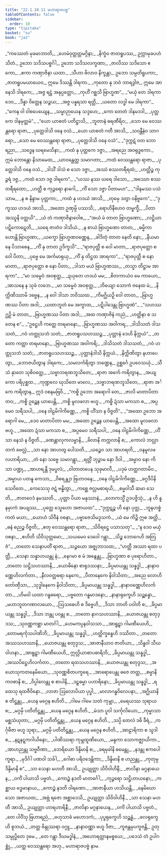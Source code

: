 ```yaml
---
title: "22.1.10.11 မဟာရာဇပဗ္ဗ"
tableOfContents: false
sidebar:
  order: 10
type: "tipitaka"
basket: "su"
book: "ja2"
---
```



<DynamicBreadcrumb />

<Division number="2303" book="ja2" e="ch" v="23" p="366">

<Paragraph number="3661" type="verses" book="ja2">
_“ကဿေတံ မုခမာဘာတိ,_  
_ဟေမံဝုတ္တတ္တမဂ္ဂိနာ;_  
_နိက္ခံဝ ဇာတရူပဿ,_  
ဥက္ကာမုခပဟံသိတံ._  

</Paragraph>

</Division>
<Division number="2304" book="ja2" e="ch" v="23" p="366">

<Paragraph number="3662" book="ja2">
ဥဘော သဒိသပစ္စင်္ဂါ,_  
ဥဘော သဒိသလက္ခဏာ;_  
_ဇာလိဿ သဒိသော ဧကော,_  
_ဧကာ ကဏှာဇိနာ ယထာ._  

</Paragraph>

</Division>
<Division number="2305" book="ja2" e="ch" v="23" p="366">

<Paragraph number="3663" book="ja2">
_သီဟာ ဗိလာဝ နိက္ခန္တာ,_  
ဥဘော သမ္ပတိရူပကာ;_  
_ဇာတရူပမယာယေဝ,_  
ဣမေ ဒိဿန္တိ ဒါရကာ._  

</Paragraph>

</Division>
<Division number="2306" book="ja2" e="ch" v="23" p="366">

<Paragraph number="3664" type="verses" book="ja2">
_ကုတော နု ဘဝံ ဘာရဒွါဇ,_  
ဣမေ အာနေသိ ဒါရကေ;_  
_အဇ္ဇ ရဋ္ဌံ အနုပ္ပတ္တော,_  
_ကုဟိံ ဂစ္ဆသိ ဗြာဟ္မဏ”._  

</Paragraph>

</Division>
<Division number="2307" book="ja2" e="ch" v="23" p="366">

<Paragraph number="3665" type="verses" book="ja2">
_“မယှံ တေ ဒါရကာ ဒေဝ,_  
_ဒိန္နာ ဝိတ္တေန သဉ္ဇယ;_  
_အဇ္ဇ ပန္နရသာ ရတ္တိ,_  
_ယတော လဒ္ဓါ မေ ဒါရကာ”._  

</Paragraph>

</Division>
<Division number="2308" book="ja2" e="ch" v="23" p="366">

<Paragraph number="3666" type="verses" book="ja2">
_“ကေန ဝါ ဝါစပေယျေန,_  
_သမ္မာဉာယေန သဒ္ဒဟေ;_  
_ကော တေတံ ဒါနမဒဒါ,_  
_ပုတ္တကေ ဒါနမုတ္တမံ”._  

</Paragraph>

</Division>
<Division number="2309" book="ja2" e="ch" v="23" p="366">

<Paragraph number="3667" type="verses" book="ja2">
_“ယော ယာစတံ ပတိဋ္ဌာသိ,_  
_ဘူတာနံ ဓရဏီရိဝ;_  
_သော မေ ဝေဿန္တရော ရာဇာ,_  
_ပုတ္တေဒါသိ ဝနေ ဝသံ._  

</Paragraph>

</Division>
<Division number="2310" book="ja2" e="ch" v="23" p="366">

<Paragraph number="3668" type="verses" book="ja2">
_ယော ယာစတံ ဂတီ အာသိ,_  
_သဝန္တီနံဝ သာဂရော;_  
_သော မေ ဝေဿန္တရော ရာဇာ,_  
_ပုတ္တေဒါသိ ဝနေ ဝသံ”._  

</Paragraph>

</Division>
<Division number="2311" book="ja2" e="ch" v="23" p="367">

<Paragraph number="3669" type="verses" book="ja2">
_“ဒုက္ကဋံ ဝတ ဘော ရညာ,_  
_သဒ္ဓေန ဃရမေသိနာ;_  
_ကထံ နု ပုတ္တကေ ဒဇ္ဇာ,_  
_အရညေ အဝရုဒ္ဓကော._  

</Paragraph>

</Division>
<Division number="2312" book="ja2" e="ch" v="23" p="367">

<Paragraph number="3670" type="verses" book="ja2">
ဣမံ ဘောန္တော နိသာမေထ,_  
_ယာဝန္တေတ္ထ သမာဂတာ;_  
_ကထံ ဝေဿန္တရော ရာဇာ,_  
_ပုတ္တေဒါသိ ဝနေ ဝသံ._  

</Paragraph>

</Division>
<Division number="2313" book="ja2" e="ch" v="23" p="367">

<Paragraph number="3671" type="verses" book="ja2">
_ဒါသိံ ဒါသံ စ သော ဒဇ္ဇာ,_  
_အဿံ စဿတရီရထံ;_  
_ဟတ္ထိဉ္စ ကုဉ္ဇရံ ဒဇ္ဇ,_  
_ကထံ သော ဒဇ္ဇ ဒါရကေ”._  

</Paragraph>

</Division>
<Division number="2314" book="ja2" e="ch" v="23" p="367">

<Paragraph number="3672" type="verses" book="ja2">
_“ယဿ နဿ ဃရေ ဒါသော,_  
_အဿော စဿတရီရထော;_  
_ဟတ္ထီ စ ကုဉ္ဇရော နာဂေါ,_  
_ကိံ သော ဒဇ္ဇာ ပိတာမဟ”._  

</Paragraph>

</Division>
<Division number="2315" book="ja2" e="ch" v="23" p="367">

<Paragraph number="3673" type="verses" book="ja2">
_“ဒါနမဿ ပသံသာမ,_  
_န စ နိန္ဒာမ ပုတ္တကာ;_  
_ကထံ နု ဟဒယံ အာသိ,_  
_တုမှေ ဒတွာ ဝနိဗ္ဗကေ”._  

</Paragraph>

</Division>
<Division number="2316" book="ja2" e="ch" v="23" p="367">

<Paragraph number="3674" type="verses" book="ja2">
_“ဒုက္ခဿ ဟဒယံ အာသိ,_  
_အထော ဥဏှမ္ပိ ပဿသိ;_  
_ရောဟိနီဟေဝ တမ္ဗက္ခီ,_  
_ပိတာ အဿူနိ ဝတ္တယိ”._  

</Paragraph>

</Division>
<Division number="2317" book="ja2" e="ch" v="23" p="367">

<Paragraph number="3675" type="verses" book="ja2">
_ယံ တံ ကဏှာဇိနာဝေါစ,_  
_“အယံ မံ တာတ ဗြာဟ္မဏော;_  
_လဋ္ဌိယာ ပဋိကောဋေတိ,_  
_ဃရေ ဇာတံဝ ဒါသိယံ._  

</Paragraph>

</Division>
<Division number="2318" book="ja2" e="ch" v="23" p="367">

<Paragraph number="3676" type="verses" book="ja2">
_န စာယံ ဗြာဟ္မဏော တာတ,_  
_ဓမ္မိကာ ဟောန္တိ ဗြာဟ္မဏာ;_  
_ယက္ခော ဗြာဟ္မဏဝဏ္ဏေန,_  
_ခါဒိတုံ တာတ နေတိ နော;_  
_နီယမာနေ ပိသာစေန,_  
_ကိံ နု တာတ ဥဒိက္ခသိ”._  

</Paragraph>

</Division>
<Division number="2319" book="ja2" e="ch" v="23" p="367">

<Paragraph number="3677" type="verses" book="ja2">
_“ရာဇပုတ္တီ စ ဝေါ မာတာ,_  
_ရာဇပုတ္တော စ ဝေါ ပိတာ;_  
_ပုဗ္ဗေ မေ အင်္ကမာရုယှ,_  
_ကိံ နု တိဋ္ဌထ အာရကာ”._  

</Paragraph>

</Division>
<Division number="2320" book="ja2" e="ch" v="23" p="367">

<Paragraph number="3678" type="verses" book="ja2">
_“ရာဇပုတ္တီ စ နော မာတာ,_  
_ရာဇပုတ္တော စ နော ပိတာ;_  
_ဒါသာ မယံ ဗြာဟ္မဏဿ,_  
_တသ္မာ တိဋ္ဌာမ အာရကာ”._  

</Paragraph>

</Division>
<Division number="2321" book="ja2" e="ch" v="23" p="367">

<Paragraph number="3679" type="verses" book="ja2">
_“မာ သမ္မေဝံ အဝစုတ္ထ,_  
_ဍယှတေ ဟဒယံ မမ;_  
_စိတကာယံဝ မေ ကာယော,_  
_အာသနေ န သုခံ လဘေ._  

</Paragraph>

</Division>
<Division number="2322" book="ja2" e="ch" v="23" p="367">

<Paragraph number="3680" type="verses" book="ja2">
_မာ သမ္မေဝံ အဝစုတ္ထ,_  
_ဘိယျော သောကံ ဇနေထ မံ;_  
_နိက္ကိဏိဿာမိ ဒဗ္ဗေန,_  
_န ဝေါ ဒါသာ ဘဝိဿထ._  

</Paragraph>

</Division>
<Division number="2323" book="ja2" e="ch" v="23" p="368">

<Paragraph number="3681" type="verses" book="ja2">
_ကိမဂ္ဃိယဉှိ ဝေါ တာတ,_  
_ဗြာဟ္မဏဿ ပိတာ အဒါ;_  
_ယထာဘူတံ မေ အက္ခာထ,_  
_ပဋိပါဒေန္တု ဗြာဟ္မဏံ”._  

</Paragraph>

</Division>
<Division number="2324" book="ja2" e="ch" v="23" p="368">

<Paragraph number="3682" type="verses" book="ja2">
_“သဟဿဂ္ဃဉှိ မံ တာတ,_  
_ဗြာဟ္မဏဿ ပိတာ အဒါ;_  
_အထ ကဏှာဇိနံ ကညံ,_  
_ဟတ္ထိနာ စ သတေန စ”._  

</Paragraph>

</Division>
<Division number="2325" book="ja2" e="ch" v="23" p="368">

<Paragraph number="3683" type="verses" book="ja2">
_“ဥဋ္ဌေဟိ ကတ္တေ တရမာနော,_  
_ဗြာဟ္မဏဿ အဝါကရ;_  
_ဒါသိသတံ ဒါသသတံ,_  
_ဂဝံ ဟတ္ထုသဘံ သတံ;_  
_ဇာတရူပသဟဿဉ္စ,_  
_ပုတ္တာနံ ဒေဟိ နိက္ကယံ”._  

</Paragraph>

</Division>
<Division number="2326" book="ja2" e="ch" v="23" p="368">

<Paragraph number="3684" type="verses" book="ja2">
_တတော ကတ္တာ တရမာနော,_  
_ဗြာဟ္မဏဿ အဝါကရိ;_  
_ဒါသိသတံ ဒါသသတံ,_  
_ဂဝံ ဟတ္ထုသဘံ သတံ;_  
_ဇာတရူပသဟဿဉ္စ,_  
_ပုတ္တာနံဒါသိ နိက္ကယံ._  

</Paragraph>

</Division>
<Division number="2327" book="ja2" e="ch" v="23" p="368">

<Paragraph number="3685" type="verses" book="ja2">
_နိက္ကိဏိတွာ နဟာပေတွာ,_  
_ဘောဇယိတွာန ဒါရကေ;_  
_သမလင်္ကရိတွာ ဘဏ္ဍေန,_  
ဥစ္ဆင်္ဂေ ဥပဝေသယုံ._  

</Paragraph>

</Division>
<Division number="2328" book="ja2" e="ch" v="23" p="368">

<Paragraph number="3686" type="verses" book="ja2">
_သီသံ နှာတေ သုစိဝတ္ထေ,_  
_သဗ္ဗာဘရဏဘူသိတေ;_  
_ရာဇာ အင်္ကေ ကရိတွာန,_  
_အယျကော ပရိပုစ္ဆထ._  

</Paragraph>

</Division>
<Division number="2329" book="ja2" e="ch" v="23" p="368">

<Paragraph number="3687" type="verses" book="ja2">
_ကုဏ္ဍလေ ဃုသိတေ မာလေ,_  
_သဗ္ဗာဘရဏဘူသိတေ;_  
_ရာဇာ အင်္ကေ ကရိတွာန,_  
ဣဒံ ဝစနမဗြဝိ._  

</Paragraph>

</Division>
<Division number="2330" book="ja2" e="ch" v="23" p="368">

<Paragraph number="3688" type="verses" book="ja2">
_“ကစ္စိ ဥဘော အရောဂါ တေ,_  
_ဇာလိ မာတာပိတာ တဝ;_  
_ကစ္စိ ဥဉ္ဆေန ယာပေန္တိ,_  
_ကစ္စိ မူလဖလာ ဗဟူ._  

</Paragraph>

</Division>
<Division number="2331" book="ja2" e="ch" v="23" p="368">

<Paragraph number="3689" type="verses" book="ja2">
_ကစ္စိ ဍံသာ မကသာ စ,_  
_အပ္ပမေဝ သရီသပါ;_  
_ဝနေ ဝါဠမိဂါကိဏ္ဏေ,_  
_ကစ္စိ ဟိံသာ န ဝိဇ္ဇတိ”._  

</Paragraph>

</Division>
<Division number="2332" book="ja2" e="ch" v="23" p="368">

<Paragraph number="3690" type="verses" book="ja2">
_“အထော ဥဘော အရောဂါ မေ,_  
_ဒေဝ မာတာပိတာ မမ;_  
_အထော ဥဉ္ဆေန ယာပေန္တိ,_  
_အထော မူလဖလာ ဗဟူ._  

</Paragraph>

</Division>
<Division number="2333" book="ja2" e="ch" v="23" p="368">

<Paragraph number="3691" type="verses" book="ja2">
_အထော ဍံသာ မကသာ စ,_  
_အပ္ပမေဝ သရီသပါ;_  
_ဝနေ ဝါဠမိဂါကိဏ္ဏေ,_  
_ဟိံသာ နေသံ န ဝိဇ္ဇတိ._  

</Paragraph>

</Division>
<Division number="2334" book="ja2" e="ch" v="23" p="368">

<Paragraph number="3692" type="verses" book="ja2">
_ခဏန္တာလုကလမ္ဗာနိ,_  
_ဗိလာနိ တက္ကလာနိ စ;_  
_ကောလံ ဘလ္လာတကံ ဗေလ္လံ,_  
_သာ နော အာဟတွ ပေါသတိ._  

</Paragraph>

</Division>
<Division number="2335" book="ja2" e="ch" v="23" p="369">

<Paragraph number="3693" type="verses" book="ja2">
_ယဉ္စေဝ သာ အာဟရတိ,_  
_ဝနမူလဖလဟာရိယာ;_  
_တံ နော သဗ္ဗေ သမာဂန္တွာ,_  
_ရတ္တိံ ဘုဉ္ဇာမ နော ဒိဝါ._  

</Paragraph>

</Division>
<Division number="2336" book="ja2" e="ch" v="23" p="369">

<Paragraph number="3694" type="verses" book="ja2">
_အမ္မာဝ နော ကိသာ ပဏ္ဍု,_  
_အာဟရန္တီ ဒုမပ္ဖလံ;_  
_ဝါတာတပေန သုခုမာလီ,_  
_ပဒုမံ ဟတ္ထဂတာမိဝ._  

</Paragraph>

</Division>
<Division number="2337" book="ja2" e="ch" v="23" p="369">

<Paragraph number="3695" type="verses" book="ja2">
_အမ္မာယ ပတနူ ကေသာ,_  
_ဝိစရန္တျာ ဗြဟာဝနေ;_  
_ဝနေ ဝါဠမိဂါကိဏ္ဏေ,_  
_ခဂ္ဂဒီပိနိသေဝိတေ._  

</Paragraph>

</Division>
<Division number="2338" book="ja2" e="ch" v="23" p="369">

<Paragraph number="3696" type="verses" book="ja2">
_ကေသေသု ဇဋံ ဗန္ဓိတွာ,_  
_ကစ္ဆေ ဇလ္လမဓာရယိ;_  
_စမ္မဝါသီ ဆမာ သေတိ,_  
_ဇာတဝေဒံ နမဿတိ._  

</Paragraph>

</Division>
<Division number="2339" book="ja2" e="ch" v="23" p="369">

<Paragraph number="3697" type="verses" book="ja2">
_ပုတ္တာ ပိယာ မနုဿာနံ,_  
_လောကသ္မိံ ဥဒပဇ္ဇိသုံ;_  
_န ဟိ နူနမှာကံ အယျဿ,_  
_ပုတ္တေ သ္နေဟော အဇာယထ”._  

</Paragraph>

</Division>
<Division number="2340" book="ja2" e="ch" v="23" p="369">

<Paragraph number="3698" type="verses" book="ja2">
_“ဒုက္ကဋဉ္စ ဟိ နော ပုတ္တ,_  
_ဘူနဟစ္စံ ကတံ မယာ;_  
_ယောဟံ သိဝီနံ ဝစနာ,_  
_ပဗ္ဗာဇေသိမဒူသကံ._  

</Paragraph>

</Division>
<Division number="2341" book="ja2" e="ch" v="23" p="369">

<Paragraph number="3699" type="verses" book="ja2">
_ယံ မေ ကိဉ္စိ ဣဓ အတ္ထိ,_  
_ဓနံ ဓညဉ္စ ဝိဇ္ဇတိ;_  
_ဧတု ဝေဿန္တရော ရာဇာ,_  
_သိဝိရဋ္ဌေ ပသာသတု”._  

</Paragraph>

</Division>
<Division number="2342" book="ja2" e="ch" v="23" p="369">

<Paragraph number="3700" type="verses" book="ja2">
_“န ဒေဝ မယှံ ဝစနာ,_  
_ဧဟိတိ သိဝိသုတ္တမော;_  
_သယမေဝ ဒေဝေါ ဂန္တွာ,_  
_သိဉ္စ ဘောဂေဟိ အတြဇံ”._  

</Paragraph>

</Division>
<Division number="2343" book="ja2" e="ch" v="23" p="369">

<Paragraph number="3701" type="verses" book="ja2">
_တတော သေနာပတိံ ရာဇာ,_  
_သဉ္ဇယော အဇ္ဈဘာသထ;_  
_“ဟတ္ထီ အဿာ ရထာ ပတ္တီ,_  
_သေနာ သန္နာဟယန္တု နံ;_  
_နေဂမာ စ မံ အနွေန္တု,_  
_ဗြာဟ္မဏာ စ ပုရောဟိတာ._  

</Paragraph>

</Division>
<Division number="2344" book="ja2" e="ch" v="23" p="369">

<Paragraph number="3702" type="verses" book="ja2">
_တတော သဋ္ဌိသဟဿာနိ,_  
_ယောဓိနော စာရုဒဿနာ;_  
_ခိပ္ပမာယန္တု သန္နဒ္ဓါ,_  
_နာနာဝဏ္ဏေဟိလင်္ကတာ._  

</Paragraph>

</Division>
<Division number="2345" book="ja2" e="ch" v="23" p="369">

<Paragraph number="3703" type="verses" book="ja2">
_နီလဝတ္ထဓရာ နေကေ,_  
_ပီတာနေကေ နိဝါသိတာ;_  
_အညေ လောဟိတော်ဏှီသာ,_  
_သုဒ္ဓါနေကေ နိဝါသိတာ;_  
_ခိပ္ပမာယန္တု သန္နဒ္ဓါ,_  
_နာနာဝဏ္ဏေဟိလင်္ကတာ._  

</Paragraph>

</Division>
<Division number="2346" book="ja2" e="ch" v="23" p="369">

<Paragraph number="3704" type="verses" book="ja2">
_ဟိမဝါ ယထာ ဂန္ဓဓရော,_  
_ပဗ္ဗတော ဂန္ဓမာဒနော;_  
_နာနာရုက္ခေဟိ သဉ္ဆန္နော,_  
_မဟာဘူတဂဏာလယော._  

</Paragraph>

</Division>
<Division number="2347" book="ja2" e="ch" v="23" p="370">

<Paragraph number="3705" type="verses" book="ja2">
_ဩသဓေဟိ စ ဒိဗ္ဗေဟိ,_  
_ဒိသာ ဘာတိ ပဝါတိ စ;_  
_ခိပ္ပမာယန္တု သန္နဒ္ဓါ,_  
_ဒိသာ ဘန္တု ပဝန္တု စ._  

</Paragraph>

</Division>
<Division number="2348" book="ja2" e="ch" v="23" p="370">

<Paragraph number="3706" type="verses" book="ja2">
_တတော နာဂသဟဿာနိ,_  
_ယောဇယန္တု စတုဒ္ဒသ;_  
_သုဝဏ္ဏကစ္ဆာ မာတင်္ဂါ,_  
_ဟေမကပ္ပနဝါသသာ._  

</Paragraph>

</Division>
<Division number="2349" book="ja2" e="ch" v="23" p="370">

<Paragraph number="3707" type="verses" book="ja2">
_အာရူဠှာ ဂါမဏီယေဟိ,_  
_တောမရင်္ကုသပါဏိဘိ;_  
_ခိပ္ပမာယန္တု သန္နဒ္ဓါ,_  
_ဟတ္ထိက္ခန္ဓေဟိ ဒဿိတာ._  

</Paragraph>

</Division>
<Division number="2350" book="ja2" e="ch" v="23" p="370">

<Paragraph number="3708" type="verses" book="ja2">
_တတော အဿသဟဿာနိ,_  
_ယောဇယန္တု စတုဒ္ဒသ;_  
_အာဇာနီယာဝ ဇာတိယာ,_  
_သိန္ဓဝါ သီဃဝါဟနာ._  

</Paragraph>

</Division>
<Division number="2351" book="ja2" e="ch" v="23" p="370">

<Paragraph number="3709" type="verses" book="ja2">
_အာရူဠှာ ဂါမဏီယေဟိ,_  
ဣလ္လိယာစာပဓာရိဘိ;_  
_ခိပ္ပမာယန္တု သန္နဒ္ဓါ,_  
_အဿပိဋ္ဌေဟိလင်္ကတာ._  

</Paragraph>

</Division>
<Division number="2352" book="ja2" e="ch" v="23" p="370">

<Paragraph number="3710" type="verses" book="ja2">
_တတော ရထသဟဿာနိ,_  
_ယောဇယန္တု စတုဒ္ဒသ;_  
_အယောသုကတနေမိယော,_  
_သုဝဏ္ဏစိတပက္ခရေ._  

</Paragraph>

</Division>
<Division number="2353" book="ja2" e="ch" v="23" p="370">

<Paragraph number="3711" type="verses" book="ja2">
_အာရောပေန္တု ဓဇေ တတ္ထ,_  
_စမ္မာနိ ကဝစာနိ စ;_  
_ဝိပ္ပါလေန္တု စ စာပါနိ,_  
_ဒဠှဓမ္မာ ပဟာရိနော;_  
_ခိပ္ပမာယန္တု သန္နဒ္ဓါ,_  
_ရထေသု ရထဇီဝိနော._  

</Paragraph>

</Division>
<Division number="2354" book="ja2" e="ch" v="23" p="370">

<Paragraph number="3712" type="verses" book="ja2">
_လာဇာ ဩလောပိယာ ပုပ္ဖါ,_  
_မာလာဂန္ဓဝိလေပနာ;_  
_အဂ္ဃိယာနိ စ တိဋ္ဌန္တု,_  
_ယေန မဂ္ဂေန ဧဟိတိ._  

</Paragraph>

</Division>
<Division number="2355" book="ja2" e="ch" v="23" p="370">

<Paragraph number="3713" type="verses" book="ja2">
_ဂါမေ ဂါမေ သတံ ကုမ္ဘာ,_  
_မေရယဿ သုရာယ စ;_  
_မဂ္ဂမှိ ပတိတိဋ္ဌန္တု,_  
_ယေန မဂ္ဂေန ဧဟိတိ._  

</Paragraph>

</Division>
<Division number="2356" book="ja2" e="ch" v="23" p="370">

<Paragraph number="3714" type="verses" book="ja2">
_မံသာ ပူဝါ သင်္ကုလိယော,_  
_ကုမ္မာသာ မစ္ဆသံယုတာ;_  
_မဂ္ဂမှိ ပတိတိဋ္ဌန္တု,_  
_ယေန မဂ္ဂေန ဧဟိတိ._  

</Paragraph>

</Division>
<Division number="2357" book="ja2" e="ch" v="23" p="370">

<Paragraph number="3715" type="verses" book="ja2">
_သပ္ပိ တေလံ ဒဓိ ခီရံ,_  
_ကင်္ဂုဗီဇာ ဗဟူ သုရာ;_  
_မဂ္ဂမှိ ပတိတိဋ္ဌန္တု,_  
_ယေန မဂ္ဂေန ဧဟိတိ._  

</Paragraph>

</Division>
<Division number="2358" book="ja2" e="ch" v="23" p="370">

<Paragraph number="3716" type="verses" book="ja2">
_အာဠာရိကာ စ သူဒါ စ,_  
_နဋနဋ္ဋကဂါယိနော;_  
_ပါဏိဿရာ ကုမ္ဘထူဏိယော,_  
_မန္ဒကာ သောကဇ္ဈာယိကာ._  

</Paragraph>

</Division>
<Division number="2359" book="ja2" e="ch" v="23" p="371">

<Paragraph number="3717" type="verses" book="ja2">
_အာဟညန္တု သဗ္ဗဝီဏာ,_  
_ဘေရိယော ဒိန္ဒိမာနိ စ;_  
_ခရမုခါနိ ဓမေန္တု,_  
_နဒန္တု ဧကပေါက္ခရာ._  

</Paragraph>

</Division>
<Division number="2360" book="ja2" e="ch" v="23" p="371">

<Paragraph number="3718" type="verses" book="ja2">
_မုဒိင်္ဂါ ပဏဝါ သင်္ခါ,_  
_ဂေါဓာ ပရိဝဒေန္တိကာ;_  
_ဒိန္ဒိမာနိ စ ဟညန္တု,_  
_ကုတုမ္ပ ဒိန္ဒိမာနိ စ”._  

</Paragraph>

</Division>
<Division number="2361" book="ja2" e="ch" v="23" p="371">

<Paragraph number="3719" type="verses" book="ja2">
_သာ သေနာ မဟတီ အာသိ,_  
ဥယျုတ္တာ သိဝိဝါဟိနီ;_  
_ဇာလိနာ မဂ္ဂနာယေန,_  
_ဝင်္ကံ ပါယာသိ ပဗ္ဗတံ._  

</Paragraph>

</Division>
<Division number="2362" book="ja2" e="ch" v="23" p="371">

<Paragraph number="3720" type="verses" book="ja2">
_ကောဉ္စံ နဒတိ မာတင်္ဂေါ,_  
_ကုဉ္ဇရော သဋ္ဌိဟာယနော;_  
_ကစ္ဆာယ ဗဒ္ဓမာနာယ,_  
_ကောဉ္စံ နဒတိ ဝါရဏော._  

</Paragraph>

</Division>
<Division number="2363" book="ja2" e="ch" v="23" p="371">

<Paragraph number="3721" type="verses" book="ja2">
_အာဇာနီယာ ဟသိယန္တိ,_  
_နေမိဃောသော အဇာယထ;_  
_အဗ္ဘံ ရဇော အစ္ဆာဒေသိ,_  
ဥယျုတ္တာ သိဝိဝါဟိနီ._  

</Paragraph>

</Division>
<Division number="2364" book="ja2" e="ch" v="23" p="371">

<Paragraph number="3722" type="verses" book="ja2">
_သာ သေနာ မဟတီ အာသိ,_  
ဥယျုတ္တာ ဟာရဟာရိနီ;_  
_ဇာလိနာ မဂ္ဂနာယေန,_  
_ဝင်္ကံ ပါယာသိ ပဗ္ဗတံ._  

</Paragraph>

</Division>
<Division number="2365" book="ja2" e="ch" v="23" p="371">

<Paragraph number="3723" type="verses" book="ja2">
_တေ ပါဝိံသု ဗြဟာရညံ,_  
_ဗဟုသာခံ မဟောဒကံ;_  
_ပုပ္ဖရုက္ခေဟိ သဉ္ဆန္နံ,_  
_ဖလရုက္ခေဟိ စူဘယံ._  

</Paragraph>

</Division>
<Division number="2366" book="ja2" e="ch" v="23" p="371">

<Paragraph number="3724" type="verses" book="ja2">
_တတ္ထ ဗိန္ဒုဿရာ ဝဂ္ဂူ,_  
_နာနာဝဏ္ဏာ ဗဟူ ဒိဇာ;_  
_ကူဇန္တမုပကူဇန္တိ,_  
ဥတုသမ္ပုပ္ဖိတေ ဒုမေ._  

</Paragraph>

</Division>
<Division number="2367" book="ja2" e="ch" v="23" p="371">

<Paragraph number="3725" type="verses" book="ja2">
_တေ ဂန္တွာ ဒီဃမဒ္ဓါနံ,_  
_အဟောရတ္တာနမစ္စယေ;_  
_ပဒေသံ တံ ဥပါဂစ္ဆုံ,_  
_ယတ္ထ ဝေဿန္တရော အဟု._  


</Paragraph>
</Division>

<Paragraph number="3726" type="center" book="ja2">
မဟာရာဇပဗ္ဗံ နာမ.
</Paragraph>
